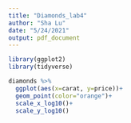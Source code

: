 ```yaml
---
title: "Diamonds_lab4"
author: "Sha Lu"
date: "5/24/2021"
output: pdf_document
---
```


```r
library(ggplot2)
library(tidyverse)
```

```r
diamonds %>% 
  ggplot(aes(x=carat, y=price))+
  geom_point(color="orange")+
  scale_x_log10()+
  scale_y_log10()
 


```

